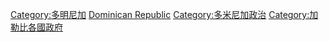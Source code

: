 [[Category:多明尼加|Category:多明尼加]]
[[Category:北美洲各國政府|Dominican Republic]]
[[Category:多米尼加政治|Category:多米尼加政治]]
[[Category:加勒比各國政府|Category:加勒比各國政府]]
